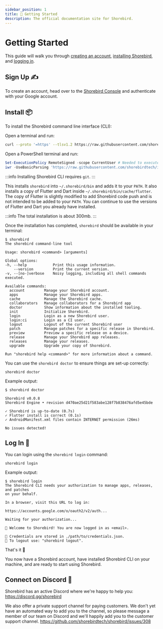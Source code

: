 ```yaml
---
sidebar_position: 1
title: 🚀 Getting Started
description: The official documentation site for Shorebird.
---
```



# Getting Started

This guide will walk you through [creating an account](#sign-up-), [installing Shorebird](#install-), and [logging in](#log-in-).

## Sign Up ✍️

To create an account, head over to the [Shorebird Console](https://console.shorebird.dev) and authenticate with your Google account.

## Install 📦

To install the Shorebird command line interface (CLI):

<Tabs>
  <TabItem value="maclinux" label="Mac/Linux" default>

Open a terminal and run:

```bash
curl --proto '=https' --tlsv1.2 https://raw.githubusercontent.com/shorebirdtech/install/main/install.sh -sSf | bash
```

  </TabItem>
  <TabItem value="windows" label="Windows" default>
Open a PowerShell terminal and run:

```powershell
Set-ExecutionPolicy RemoteSigned -scope CurrentUser # Needed to execute remote scripts
iwr -UseBasicParsing 'https://raw.githubusercontent.com/shorebirdtech/install/main/install.ps1'|iex
```

  </TabItem>
</Tabs>

:::info
Installing Shorebird CLI requires `git`.
:::

This installs `shorebird` into `~/.shorebird/bin` and adds it to your `PATH`. It
also installs a copy of Flutter and Dart inside
`~/.shorebird/bin/cache/flutter`. The copy of Flutter is slightly modified to
add Shorebird code push and is not intended to be added to your `PATH`. You can
continue to use the versions of Flutter and Dart you already have installed.

:::info
The total installation is about 300mb.
:::

Once the installation has completed, `shorebird` should be available in your
terminal:

```
$ shorebird
The shorebird command-line tool

Usage: shorebird <command> [arguments]

Global options:
-h, --help            Print this usage information.
    --version         Print the current version.
-v, --[no-]verbose    Noisy logging, including all shell commands executed.

Available commands:
  account         Manage your Shorebird account.
  apps            Manage your Shorebird apps.
  cache           Manage the Shorebird cache.
  collaborators   Manage collaborators for a Shorebird app
  doctor          Show information about the installed tooling.
  init            Initialize Shorebird.
  login           Login as a new Shorebird user.
  login:ci        Login as a CI user.
  logout          Logout of the current Shorebird user
  patch           Manage patches for a specific release in Shorebird.
  preview         Preview a specific release on a device.
  release         Manage your Shorebird app releases.
  releases        Manage your releases.
  upgrade         Upgrade your copy of Shorebird.

Run "shorebird help <command>" for more information about a command.
```

You can use the `shorebird doctor` to ensure things are set-up correctly:

```
shorebird doctor
```

Example output:

```
$ shorebird doctor

Shorebird v0.0.8
Shorebird Engine • revision d470ae25d21f583abe128f7b838476afd5e45bde

✓ Shorebird is up-to-date (0.7s)
✓ Flutter install is correct (0.1s)
✓ AndroidManifest.xml files contain INTERNET permission (26ms)

No issues detected!
```

## Log In 🔑

You can login using the `shorebird login` command:

```
shorebird login
```

Example output:

```
$ shorebird login
The Shorebird CLI needs your authorization to manage apps, releases, and patches
on your behalf.

In a browser, visit this URL to log in:

https://accounts.google.com/o/oauth2/v2/auth...

Waiting for your authorization...

🎉 Welcome to Shorebird! You are now logged in as <email>.

🔑 Credentials are stored in ./path/to/credentials.json.
🚪 To logout use: "shorebird logout".
```

That's it 🎉

You now have a Shorebird account, have installed Shorebird CLI on your machine, and are ready to start using Shorebird.

## Connect on Discord 💬

Shorebird has an active Discord where we're happy to help you:
https://discord.gg/shorebird

We also offer a private support channel for paying customers. We don't yet have
an automated way to add you to the channel, so please message a member of our
team on Discord and we'll happily add you to the customer support channel.
https://github.com/shorebirdtech/shorebird/issues/308
